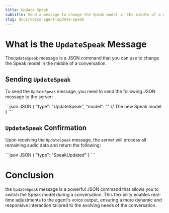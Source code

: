 ```yaml
---
title: Update Speak
subtitle: Send a message to change the Speak model in the middle of a conversation.
slug: docs/voice-agent-update-speak
---
```



<Markdown src="../snippets/voice-agent.mdx" />

# What is the `UpdateSpeak` Message

The`UpdateSpeak` message is a JSON command that you can use to change the Speak model in the middle of a conversation.

## Sending `UpdateSpeak`

To send the `UpdateSpeak` message, you need to send the following JSON message to the server:

<CodeGroup>
  ```json JSON
  {
    "type": "UpdateSpeak",
    "model": "" // The new Speak model  
  }
  ```
</CodeGroup>

## `UpdateSpeak` Confirmation

Upon receiving the `UpdateSpeak` message, the server will process all remaining audio data and return the following:

<CodeGroup>
  ```json JSON
  {
      "type": "SpeakUpdated"
  }
  ```
</CodeGroup>

# Conclusion

the `UpdateSpeak` message is a powerful JSON command that allows you to switch the Speak model during a conversation. This flexibility enables real-time adjustments to the agent's voice output, ensuring a more dynamic and responsive interaction tailored to the evolving needs of the conversation.
